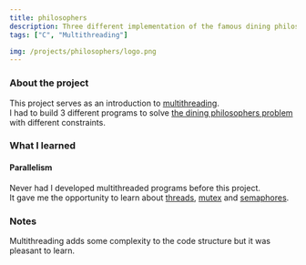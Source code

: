 ```yaml
---
title: philosophers
description: Three different implementation of the famous dining philosophers problem using mutex, semaphores and processes.
tags: ["C", "Multithreading"]

img: /projects/philosophers/logo.png
---
```


### About the project

This project serves as an introduction to [multithreading](<https://en.wikipedia.org/wiki/Multithreading_(computer_architecture)>). <br />
I had to build 3 different programs to solve [the dining philosophers problem](https://en.wikipedia.org/wiki/Dining_philosophers_problem) with different constraints.

### What I learned

#### Parallelism

Never had I developed multithreaded programs before this project. <br />
It gave me the opportunity to learn about [threads](<https://en.wikipedia.org/wiki/Thread_(computing)>), [mutex](<https://en.wikipedia.org/wiki/Lock_(computer_science)>) and [semaphores](<https://en.wikipedia.org/wiki/Semaphore_(programming)>). <br />

### Notes

Multithreading adds some complexity to the code structure but it was pleasant to learn.
